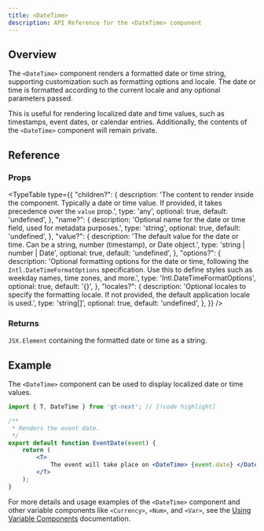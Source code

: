 ```yaml
---
title: <DateTime>
description: API Reference for the <DateTime> component
---
```


## Overview

The `<DateTime>` component renders a formatted date or time string, supporting customization such as formatting options and locale.
The date or time is formatted according to the current locale and any optional parameters passed.

This is useful for rendering localized date and time values, such as timestamps, event dates, or calendar entries.
Additionally, the contents of the `<DateTime>` component will remain private.

## Reference

### Props

<TypeTable
  type={{
    "children?": {
        description:
            'The content to render inside the component. Typically a date or time value. If provided, it takes precedence over the `value` prop.',
        type: 'any',
        optional: true,
        default: 'undefined',
    },
    "name?": {
        description:
            'Optional name for the date or time field, used for metadata purposes.',
        type: 'string',
        optional: true,
        default: 'undefined',
    },
    "value?": {
        description:
            'The default value for the date or time. Can be a string, number (timestamp), or Date object.',
        type: 'string | number | Date',
        optional: true,
        default: 'undefined',
    },
    "options?": {
        description:
            'Optional formatting options for the date or time, following the `Intl.DateTimeFormatOptions` specification. Use this to define styles such as weekday names, time zones, and more.',
        type: 'Intl.DateTimeFormatOptions',
        optional: true,
        default: '{}',
    },
    "locales?": {
        description:
            'Optional locales to specify the formatting locale. If not provided, the default application locale is used.',
        type: 'string[]',
        optional: true,
        default: 'undefined',
    },
  }}
/>

### Returns

`JSX.Element` containing the formatted date or time as a string.

## Example

The `<DateTime>` component can be used to display localized date or time values.

```jsx title="EventDate.jsx" copy
import { T, DateTime } from 'gt-next'; // [!code highlight]

/**
 * Renders the event date.
 */
export default function EventDate(event) {
    return (
        <T>
            The event will take place on <DateTime> {event.date} </DateTime>. // [!code highlight]
        </T>
    );
}
```

For more details and usage examples of the `<DateTime>` component and other variable components like `<Currency>`, `<Num>`, and `<Var>`,
see the [Using Variable Components](/docs/next/reference/using-variable-components) documentation.